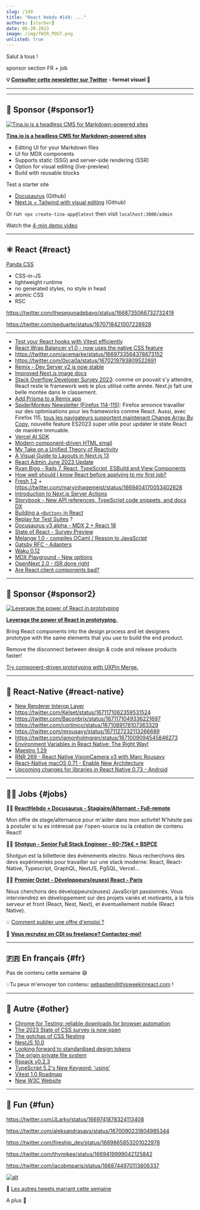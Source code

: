 ```yaml
---
slug: /149
title: "React Hebdo #149: ..."
authors: [slorber]
date: 06-20-2023
image: /img/TWIR_POST.png
unlisted: true
---
```


Salut à tous !

sponsor section FR + job

<Todo />

<!-- truncate -->

**💡 [Consulter cette newsletter sur Twitter](https://slo.im/thread) - format visuel 🎨**

---


<Support />

---

## 💸 Sponsor {#sponsor1}

[![Tina.io is a headless CMS for Markdown-powered sites](/emails/issues/140/tinacms.jpg)](https://tina.io/?utm_source=newsletter&utm_term=this-week-in-react)

**[Tina.io is a headless CMS for Markdown-powered sites](https://tina.io/?utm_source=newsletter&utm_term=this-week-in-react)**

- Editing UI for your Markdown files
- UI for MDX components
- Supports static (SSG) and server-side rendering (SSR)
- Option for visual editing (live-preview)
- Build with reusable blocks

Test a starter site

- [Docusaurus](https://github.com/tinacms/tinasaurus) (Github)
- [Next.js + Tailwind with visual editing](https://github.com/tinacms/tina-cloud-starter) (Github)

Or run  `npx create-tina-app@latest` then visit `localhost:3000/admin`

Watch the [4-min demo video](https://www.youtube.com/watch?v=zRkeKSZjlyw)

---

## ⚛️ React {#react}

[Panda CSS](https://panda-css.com/)

- CSS-in-JS
- lightweight runtime
- no generated styles, no style in head
- atomic CSS
- RSC

https://twitter.com/thesegunadebayo/status/1668735066732732419

https://twitter.com/peduarte/status/1670718421007228928

---

- [Test your React hooks with Vitest efficiently](https://mayashavin.com/articles/test-react-hooks-with-vitest)
- [React Wrap Balancer v1.0 - now uses the native CSS feature](https://twitter.com/shuding_/status/1669602326481387522)
- https://twitter.com/acemarke/status/1669733564378673152
- https://twitter.com/0xca0a/status/1670219793809522691
- [Remix - Dev Server v2 is now stable](https://twitter.com/pcattori/status/1669828506044203008)
- [Improved Next.js image docs](https://twitter.com/leeerob/status/1670815761508581376)
- [Stack Overflow Developer Survey 2023](https://survey.stackoverflow.co/2023/): comme on pouvait s'y attendre, React reste le framework web le plus utilisé cette année. Next.js fait une belle montée dans le classement.
- [Add Prisma to a Remix app](https://www.jacobparis.com/content/remix-prisma)
- [SpiderMonkey Newsletter (Firefox 114-115)](https://spidermonkey.dev/blog/2023/06/09/newsletter-firefox-114-115.html): Firefox annonce travailler sur des optimisations pour les frameworks comme React. Aussi, avec Firefox 115, [tous les navigateurs supportent maintenant Change Array By Copy](https://twitter.com/sebastienlorber/status/1671166785738133505), nouvelle feature ES2023 super utile pour updater le state React de manière immuable.
- [Vercel AI SDK](https://vercel.com/blog/introducing-the-vercel-ai-sdk)
- [Modern component-driven HTML email](https://fullystacked.net/posts/modern-component-driven-email/)
- [My Take on a Unified Theory of Reactivity](https://www.builder.io/blog/unified-reactivity-theory)
- [A Visual Guide to Layouts in Next.js 13](https://www.builder.io/blog/layouts-in-nextjs-13-visual)
- [React Admin June 2023 Update](https://marmelab.com/blog/2023/06/13/react-admin-june-2023-update.html)
- [Ryan Bigg - Rails 7, React, TypeScript, ESBuild and View Components](https://ryanbigg.com/2023/06/rails-7-react-typescript-setup)
- [How well should I know React before applying to my first job?](https://scastiel.dev/what-to-know-react-first-job)
- [Fresh 1.2](https://deno.com/blog/fresh-1.2) + https://twitter.com/marvinhagemeist/status/1669404170053402628
- [Introduction to Next.js Server Actions](https://makerkit.dev/blog/tutorials/nextjs-server-actions)
- [Storybook - New API references, TypeScript code snippets, and docs DX](https://storybook.js.org/blog/docs-updates/)
- [Building a `<Button>` in React](https://catjam.fi/articles/ultimate-button-component)
- [Replay for Test Suites](https://blog.replay.io/replay-for-test-suites) ?
- [Docusaurus v3 alpha - MDX 2 + React 18](https://twitter.com/docusaurus/status/1669370649326895105)
- [State of React - Survey Preview](https://github.com/Devographics/surveys/issues/85#issuecomment-1586439053)
- [Melange 1.0 - compiles OCaml / Reason to JavaScript](https://buttondown.email/anmonteiro/archive/melange-hits-v10/)
- [Gatsby RFC - Adapters](https://github.com/gatsbyjs/gatsby/discussions/38231)
- [Waku 0.12](https://twitter.com/dai_shi/status/1670650381762961408)
- [MDX Playground - New options](https://twitter.com/sebastienlorber/status/1669332176431894533)
- [OpenNext 2.0 - ISR done right](https://twitter.com/fanjiewang/status/1670941900302368768)
- [Are React client components bad?](https://www.youtube.com/watch?v=6jM_0wDOw4g)

<SubscribeFormEmbed placement="middle" />

---

## 💸 Sponsor {#sponsor2}

[![Leverage the power of React in prototyping](/emails/issues/149/uxpin.png)](https://www.uxpin.com/merge/developers?utm_source=partnerships&utm_medium=partner&utm_campaign=thisweekinreact_newsletter_merge_for_devs_05_23)

**[Leverage the power of React in prototyping.](https://www.uxpin.com/merge/developers?utm_source=partnerships&utm_medium=partner&utm_campaign=thisweekinreact_newsletter_merge_for_devs_05_23)**

Bring React components into the design process and let designers prototype with the same elements that you use to build the end product.

Remove the disconnect between design & code and release products faster!

[Try component-driven prototyping with UXPin Merge.](https://www.uxpin.com/merge/developers?utm_source=partnerships&utm_medium=partner&utm_campaign=thisweekinreact_newsletter_merge_for_devs_05_23)

---

## 📱 React-Native {#react-native}

- [New Renderer Interop Layer](https://twitter.com/cortinico/status/1671089178107363329)
- https://twitter.com/Kelset/status/1671171062359531524
- https://twitter.com/Baconbrix/status/1671171049336221697
- https://twitter.com/cortinico/status/1671089178107363329
- https://twitter.com/mrousavy/status/1671127232113266689
- https://twitter.com/jamonholmgren/status/1671009094545846273
- [Environment Variables in React Native: The Right Way!](https://elazizi.com/posts/environment-variables-in-react-native-the-right-way/)
- [Maestro 1.29](https://twitter.com/mobile__dev/status/1670940310460043266)
- [RNR 269 - React Native VisionCamera v3 with Marc Rousavy](https://reactnativeradio.com/episodes/rnr-269-react-native-visioncamera-v3-with-marc-rousavy)
- [React-Native macOS 0.71 - Enable New Architecture](https://github.com/microsoft/react-native-macos/pull/1853)
- [Upcoming changes for libraries in React Native 0.73 - Android](https://github.com/react-native-community/discussions-and-proposals/issues/671)

---

## 🧑‍💻 Jobs {#jobs}

🧑‍💼 [**ReactHebdo + Docusaurus - Stagiaire/Alternant - Full-remote**](https://gist.github.com/slorber/2f98ba706718d95590242aff6fedf955)

Mon offre de stage/alternance pour m'aider dans mon activité! N'hésite pas à postuler si tu es intéressé par l'open-source ou la création de contenu React!

🧑‍💼 [**Shotgun - Senior Full Stack Engineer - 60-75k€ + BSPCE**](https://shotgun.teamtailor.com/jobs/1981578-senior-full-stack-engineer)

Shotgun est la billetterie des évènements electro. Nous recherchons des devs expérimentés pour travailler sur une stack moderne: React, React-Native, Typescript, GraphQL, NextJS, PgSQL, Vercel...

🧑‍💼 [**Premier Octet - Développeurs(euses) React - Paris**](https://www.premieroctet.com/jobs)

Nous cherchons des développeurs(euses) JavaScript passionnés. Vous interviendrez en développement sur des projets variés et motivants, à la fois serveur et front (React, Nest, Next), et éventuellement mobile (React Native).

💡 [Comment publier une offre d'emploi ?](https://thisweekinreact.com/fr/sponsor)

🏢 **[Vous recrutez en CDI ou freelance? Contactez-moi!](https://qq4ph6n1rk0.typeform.com/to/qjSZ38dQ#email={{subscriber.email_address}})**

---

## 🇫🇷 En français {#fr}

Pas de contenu cette semaine 😅

💡Tu peux m'envoyer ton contenu: [sebastien@thisweekinreact.com](mailto:sebastien@thisweekinreact.com?subject=Contenu%20en%20fran%C3%A7ais) !

<Todo />

---

## 🔀 Autre {#other}

- [Chrome for Testing: reliable downloads for browser automation](https://developer.chrome.com/blog/chrome-for-testing/)
- [The 2023 State of CSS survey is now open](https://dev.to/sachagreif/the-2023-state-of-css-survey-is-now-open-18bk)
- [The gotchas of CSS Nesting](https://kilianvalkhof.com/2023/css-html/the-gotchas-of-css-nesting/)
- [NestJS 10.0](https://trilon.io/blog/nestjs-10-is-now-available)
- [Looking forward to standardised design tokens](https://fullystacked.net/posts/design-tokens/)
- [The origin private file system](https://web.dev/origin-private-file-system/)
- [Rspack v0.2.3](https://twitter.com/rspack_dev/status/1671035874770038784)
- [TypeScript 5.2's New Keyword: 'using'](https://www.totaltypescript.com/typescript-5-2-new-keyword-using)
- [Vitest 1.0 Roadmap](https://twitter.com/sheremet_va/status/1669740155391864833)
- [New W3C Website](https://www.w3.org/blog/2023/new-w3c-website-deployed/)

---

## 🤭 Fun {#fun}

https://twitter.com/JLarky/status/1669741878324113408

https://twitter.com/aleksandrasays/status/1670090231804985344

https://twitter.com/fireship_dev/status/1669865853201022978

https://twitter.com/thymikee/status/1669419999042125842

https://twitter.com/jacobmparis/status/1668744970113806337

<Todo />

[![alt](/emails/issues/122/meme.jpg)](https://twitter.com/TODOTODOTODOTODOTODOTODOTODOTODOTODOTODO)

🤣 [Les autres tweets marrant cette semaine](https://twitter.com/TODOTODOTODOTODOTODOTODOTODOTODOTODOTODO)

A plus 👋
